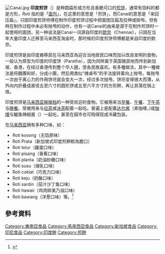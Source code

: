 {{DEFAULTSORT:}}{{Expert-subject}} 
[[File:Canai.jpg|thumb]]
{{distinguish|馕}}
'''印度煎饼'''（{{lang-ms|Roti canai}}）是种圆扁形或方形且香脆可口的[[煎饼|煎饼]]，通常有馅料的都是方形，Roti 指的是「[[面包|面包]]」，在这里的意思是「煎饼」，而Canai的意思是「来回压扁」，只因印度煎饼师傅在制作印度煎饼过程中把面团压扁及拉伸或拋甩，但有時在制作过程中未必有抛甩的动作，也有一说Canai的由来是源于在制作煎饼时一起使用的面团，另一种说法是Canai一词源自印度的[[欽奈|欽奈]]（Chennai），只因在当年大量印度人迁移至马来西亚淘金时，那时候的印度煎饼师傅都是来自印度的欽奈。

印度煎饼是由印度裔移民在马来西亚為迎合当地居民口味而加以改良发明的食物，一般认为原型为印度的印度饼（Paratha），因为同样属于英国殖民地而传到新加坡、香港，在经过香港传到整个华人圈，受各民族喜欢。有多種做法，其中一種做法是将麵團和好，分成小團，然后用类似“摊桌布”的手法旋转着向上抛甩，每抛甩一次由于离心力的作用饼坯就会变大一次，经过多次抛甩，饼坯变得很大而薄，从外向内折叠成直径五至六寸的圆形饼或五至六平方寸的方形餅，再让其落在锅上烙。

印度煎饼是[[马来西亚|马来西亚]][[嘛嘛档|嘛嘛档]]的一种受欢迎的食物。它被用来当[[早餐|早餐]]、[[午餐|午餐]]、[[下午茶|下午茶]]与[[晚餐|晚餐]]。常被用来与[[拉茶|拉茶]]或[[冰茶|冰茶]]配着一起吃。普遍上是配着[[达尔酱|达尔酱]]（素咖喱，{{lang-ms|Dahl}})或[[咖哩|咖哩]]与鯷鱼辣椒酱（{{lang-ms|Sambal ikan bilis}}）一起吃，甚至在超市也可购得现成冷藏包装。

在[[马来西亚|马来西亚]]拥有多种口味，如：
*Roti kosong（无馅原味）
*Roti Prata（新加坡式印度煎餅較為脆口{{noteTag|“Roti Prata”一詞是[[新加坡|新加坡]]和[[柔佛|柔佛]]一代居民對印度煎餅“Roti Canai”的稱法。}}）
*Roti telur（雞蛋口味）
*Roti pisang（香蕉口味）
*Roti planta（奶油砂糖口味）
*Roti susu（煉乳口味）
*Roti coklat（巧克力口味）
*Roti keju（奶酪口味）
*Roti sardin（茄汁沙丁鱼口味）
*Roti hawaii（鸡肉碎美乃滋口味）
*Roti bawang（洋葱口味）等。<ref>{{cite web|url=https://www.startnewstoday.com/2020/02/15/23%E7%A7%8D%E4%BD%A0%E5%BA%94%E8%AF%A5%E5%AD%A6%E4%BC%9Aorder%E7%9A%84%E3%80%8C%E9%9A%90%E8%97%8F%E7%89%88roti%E3%80%8D%EF%BC%8C%E5%88%AB%E8%AF%B4%E5%90%83%E4%BA%86%EF%BC%8C%E5%BE%88%E5%A4%9A%E4%BA%BA/|title=印度煎饼口味介紹|access-date=2021-02-17|archive-date=2020-09-24|archive-url=https://web.archive.org/web/20200924040956/https://www.startnewstoday.com/2020/02/15/23%E7%A7%8D%E4%BD%A0%E5%BA%94%E8%AF%A5%E5%AD%A6%E4%BC%9Aorder%E7%9A%84%E3%80%8C%E9%9A%90%E8%97%8F%E7%89%88roti%E3%80%8D%EF%BC%8C%E5%88%AB%E8%AF%B4%E5%90%83%E4%BA%86%EF%BC%8C%E5%BE%88%E5%A4%9A%E4%BA%BA/|dead-url=no}}</ref>

== 參考資料 ==
{{reflist}}
{{noteFoot}}
{{commons category|Roti canai}}
{{Portal|飲食}}
{{麵包}}
{{马来西亚主题}}
{{馬來西亞各族料理}}
[[Category:東南亞食品|Category:東南亞食品]]
[[Category:馬來西亞食品|Category:馬來西亞食品]]
[[Category:新加坡食品|Category:新加坡食品]]
[[Category:印尼食品|Category:印尼食品]]
[[Category:印度餅|Category:印度餅]]
[[Category:煎餅|Category:煎餅]]
